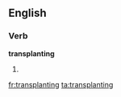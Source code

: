 ==English==
===Verb===
'''transplanting'''
# {{present participle of|[[transplant]]}}

[[fr:transplanting]]
[[ta:transplanting]]